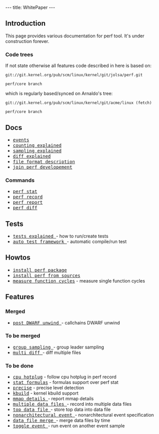 ---
title: WhitePaper
---

== Introduction ==

This page provides various documentation for perf tool.
It's under construction forever.

=== Code trees ===
If not state otherwise all features code described in here is based on:

<pre>
git://git.kernel.org/pub/scm/linux/kernel/git/jolsa/perf.git

perf/core branch
</pre>

which is regularly based/synced on Arnaldo's tree:

<pre>
git://git.kernel.org/pub/scm/linux/kernel/git/acme/linux (fetch)

perf/core branch
</pre>

== Docs ==

* <tt>[[jolsa_Docs_Event| events</tt>]]
* <tt>[[jolsa_Docs_Counting| counting explained</tt>]]
* <tt>[[jolsa_Docs_Sampling| sampling explained</tt>]]
* <tt>[[jolsa_Docs_Sampling| diff explained</tt>]]
* <tt>[[jolsa_Docs_FileFormat| file format description</tt>]]
* <tt>[[jolsa_Docs_Developing| join perf developement</tt>]]

=== Commands ===
* <tt>[[jolsa_Docs_Perf_Stat| perf stat</tt>]]
* <tt>[[jolsa_Docs_Perf_Stat| perf record</tt>]]
* <tt>[[jolsa_Docs_Perf_Stat| perf report</tt>]]
* <tt>[[jolsa_Docs_Perf_Stat| perf diff</tt>]]

== Tests ==

* <tt>[[jolsa_Tests_Explained| tests explained </tt>]] - how to run/create tests
* <tt>[[jolsa_Tests_Auto| auto test framework </tt>]] - automatic compile/run test

== Howtos ==

* <tt>[[jolsa_Howto_Install| install perf package</tt>]]
* <tt>[[jolsa_Howto_Install_Sources| install perf from sources</tt>]]
* <tt>[[jolsa_Howto_Measure_Single_Function_Cycles| measure function cycles</tt>]] - measure single function cycles

== Features ==

=== Merged ===
* <tt>[[jolsa_Features_Post_DWARF_Unwind| post DWARF unwind </tt>]] - callchains DWARF unwind

=== To be merged  ===
* <tt>[[jolsa_Features_GroupSampling| group sampling </tt>]] - group leader sampling
* <tt>[[jolsa_Features_MultiDiff| multi diff </tt>]] - diff multiple files

=== To be done  ===
* <tt>[[jolsa_Features_CPU_Hotplug| cpu hotplug</tt>]] - follow cpu hotplug in perf record
* <tt>[[jolsa_Features_Stat_Formulas| stat formulas</tt>]] - formulas support over perf stat
* <tt>[[jolsa_Features_Precise| precise</tt>]] - precise level detection
* <tt>[[jolsa_Features_Kbuild| kbuild</tt>]] - kernel kbuild support
* <tt>[[jolsa_Features_Mmap| mmap details </tt>]] - report mmap details
* <tt>[[jolsa_Features_Record_Multiple_Files| multiple data files </tt>]] - record into multiple data files
* <tt>[[jolsa_Features_Record_Top_Data_File| top data file </tt>]] - store top data into data file
* <tt>[[jolsa_Features_NonArchitectural_Events| nonarchitectural event </tt>]] - nonarchitectural event specification
* <tt>[[jolsa_Features_Data_File_Merge| data file merge </tt>]] - merge data files by time
* <tt>[[jolsa_Features_Togle_Event| toggle event </tt>]] - run event on another event sample